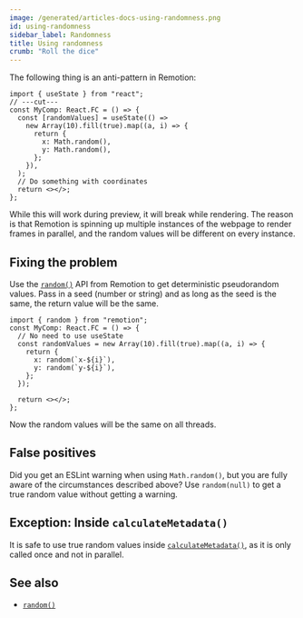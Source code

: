 ```yaml
---
image: /generated/articles-docs-using-randomness.png
id: using-randomness
sidebar_label: Randomness
title: Using randomness
crumb: "Roll the dice"
---
```


The following thing is an anti-pattern in Remotion:

```tsx twoslash
import { useState } from "react";
// ---cut---
const MyComp: React.FC = () => {
  const [randomValues] = useState(() =>
    new Array(10).fill(true).map((a, i) => {
      return {
        x: Math.random(),
        y: Math.random(),
      };
    }),
  );
  // Do something with coordinates
  return <></>;
};
```

While this will work during preview, it will break while rendering. The reason is that Remotion is spinning up multiple instances of the webpage to render frames in parallel, and the random values will be different on every instance.

## Fixing the problem

Use the [`random()`](/docs/random) API from Remotion to get deterministic pseudorandom values. Pass in a seed (number or string) and as long as the seed is the same, the return value will be the same.

```tsx twoslash {5-6}
import { random } from "remotion";
const MyComp: React.FC = () => {
  // No need to use useState
  const randomValues = new Array(10).fill(true).map((a, i) => {
    return {
      x: random(`x-${i}`),
      y: random(`y-${i}`),
    };
  });

  return <></>;
};
```

Now the random values will be the same on all threads.

## False positives

Did you get an ESLint warning when using `Math.random()`, but you are fully aware of the circumstances described above? Use `random(null)` to get a true random value without getting a warning.

## Exception: Inside `calculateMetadata()`

It is safe to use true random values inside [`calculateMetadata()`](/docs/calculate-metadata), as it is only called once and not in parallel.

## See also

- [`random()`](/docs/random)
